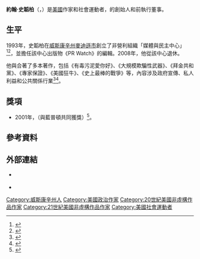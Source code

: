 {{Infobox writer|姓名=約翰·史韜柏|圖像=|圖像大小=|原文名稱=John Stauber|出生={{Birth year and age|1953}}|出生地點={{美國}}[[威斯康辛州|威斯康辛州]]{{le|馬什菲爾德 (威斯康星州)|Marshfield, Wisconsin|馬什菲爾德市}}|獎項={{le|歐威爾獎|Orwell Award}}<small>（2001年）</small>|國籍={{美國}}}}
'''約翰·史韜柏'''（{{lang-en|John Stauber}}，{{bd|1953年||}}）是[[美國|美國]]作家和社會運動者，{{le|媒體與民主中心|Center for Media and Democracy}}的創始人和前執行董事。

== 生平 ==
1993年，史韜柏在[[威斯康辛州|威斯康辛州]][[麥迪遜_(威斯康星州市)|麥迪遜市]]創立了非營利組織「媒體與民主中心」<ref>{{Cite web|title=AARP’s Retreat From Conservative Forum Part of ‘Silencing’|url=https://www.dailysignal.com/2016/08/10/aarps-retreat-from-conservative-forum-part-of-great-silencing/|accessdate=2021-01-31|author=|date=2016-08-10|publisher=The Daily Signal|language=en}}</ref><ref>{{Cite web|title=An Interview With John Stauber on the Impotence of the Progressive Movement|url=https://www.counterpunch.org/2013/04/26/an-interview-with-john-stauber-on-the-impotence-of-the-progressive-movement/|accessdate=2021-01-31|date=2013-04-26|work=CounterPunch.org|language=en-US}}</ref>，並擔任該中心出版物《PR Watch》的編輯。2008年，他從該中心退休。

他與{{le|謝爾登·藍普頓|Sheldon Rampton}}合著了多本著作，包括《有毒污泥愛你好》、《大規模欺騙性武器》、《拜金共和黨》、《專家保證》、《美國狂牛》、《史上最棒的戰爭》等，內容涉及政府宣傳、私人利益和公共關係行業<ref>{{Cite web|title=Toxic Sludge is Good for You: Lies, Damn Lies, and the Public Relations Industry|url=https://www.democracynow.org/1996/3/5/toxic_sludge_is_good_for_you|accessdate=2021-01-31|date=1996-03-05|publisher=Democracy Now!|language=en}}</ref><ref>{{Cite web|title=Banana Republicans and Weapons of Mass Deception|url=https://www.democracynow.org/2004/6/18/banana_republicans_and_weapons_of_mass|accessdate=2021-01-31|date=2004-06-18|publisher=Democracy Now!|language=en}}</ref>。

== 獎項 ==

* 2001年，{{le|歐威爾獎|Orwell Award}}（與藍普頓共同獲獎）<ref>{{Cite web|title=George Orwell Award|url=https://ncte.org/awards/george-orwell-award/|accessdate=2021-01-31|work=NCTE|language=en-US}}</ref>。

== 參考資料 ==
<references />

== 外部連結 ==

* {{Twitter|JohnStauber}} {{en}}
* {{C-SPAN|John Stauber}}

{{Authority control}}

{{DEFAULTSORT:Stauber, John}}
[[Category:威斯康辛州人|Category:威斯康辛州人]]
[[Category:美國政治作家|Category:美國政治作家]]
[[Category:20世紀美國非虛構作品作家|Category:20世紀美國非虛構作品作家]]
[[Category:21世紀美國非虛構作品作家|Category:21世紀美國非虛構作品作家]]
[[Category:美國社會運動者|Category:美國社會運動者]]

{{美國作家小作品}}